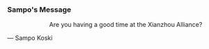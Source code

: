 ===Sampo's Message===
:<div align="center">Are you having a good time at the Xianzhou Alliance?
:
&mdash; Sampo Koski</div>
